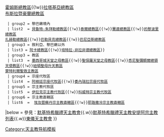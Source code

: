 {{Navbox
|name = 默基特希臘禮天主教會教區
|title = 默基特希臘禮天主教會教區
|style = 100%
|group1 = 宗主教區
  | list1  = '''[[默基特希臘禮天主教安提約基雅宗主教區|安提約基雅宗主教區]]'''
  | group2 = 總教區
  | list2  = {{Navbox|child
  | evenodd = swap
  | group1 = 敘利亞境內
  | list1  = '''[[默基特希臘禮天主教大馬士革總教區|大馬士革總教區]]'''{{!w}}[[默基特希臘禮天主教阿勒頗總教區|阿勒頗總教區]]{{!w}}[[默基特希臘禮天主教霍姆斯總教區|霍姆斯總教區]]{{!w}}[[默基特希臘禮天主教拉塔基亞總教區|拉塔基亞總教區]]<br>[[默基特希臘禮天主教布斯拉暨豪蘭總教區|布斯拉暨豪蘭總教區]]
  | group2 = 黎巴嫩境內
  | list2  = [[默基特希臘禮天主教貝魯特-朱拜勒總教區|貝魯特-朱拜勒總教區]]{{!w}}[[默基特希臘禮天主教泰爾總教區|泰爾總教區]]{{!w}}[[默基特希臘禮天主教賽達總教區|賽達總教區]]{{!w}}[[默基特希臘禮天主教的黎波里總教區|的黎波里總教區]]<br>[[默基特希臘禮天主教扎赫勒總教區|扎赫勒總教區]]{{!w}}[[默基特希臘禮天主教巴勒貝克總教區|巴勒貝克總教區]]{{!w}}[[默基特希臘禮天主教巴尼亞斯總教區|巴尼亞斯總教區]]
  | group3 = 敘利亞、黎巴嫩以外
  | list3 = [[默基特希臘禮天主教阿卡總教區|阿卡總教區]]{{!w}}[[默基特希臘禮天主教培特拉-非拉非德總教區|培特拉-非拉非德總教區]]}}
  | group3 = 教區
  | list3  = [[默基特希臘禮天主教墨西哥城天堂之母教區|墨西哥城天堂之母教區]]{{!w}}[[默基特希臘禮天主教聖保羅天堂之母教區|聖保羅天堂之母教區]]{{!w}}[[默基特希臘禮天主教悉尼聖彌額爾總領天使教區|悉尼聖彌額爾總領天使教區]]{{!w}}[[默基特希臘禮天主教紐頓聖母升天教區|紐頓聖母升天教區]]<br>[[默基特希臘禮天主教蒙特利爾聖救主教區|蒙特利爾聖救主教區]]
  | group4 = 宗座代牧區
  | list4  = [[默基特希臘禮天主教阿根廷宗座代牧區|阿根廷宗座代牧區]]{{!w}}[[默基特希臘禮天主教委內瑞拉宗座代牧區|委內瑞拉宗座代牧區]]
  | group5 = 宗主教代牧區
  | list5  = [[默基特希臘禮天主教伊拉克宗主教代牧區|伊拉克宗主教代牧區]]{{!w}}[[默基特希臘禮天主教科威特宗主教代牧區|科威特宗主教代牧區]]
  | group6 = 宗主教直轄區
  | list6  =  [[默基特希臘禮天主教埃及暨蘇丹宗主教直轄區|埃及暨蘇丹宗主教直轄區]]{{!w}}[[默基特希臘禮天主教耶路撒冷宗主教直轄區|耶路撒冷宗主教直轄區]]
|below = 參見：[[默基特希臘禮天主教會]]{{.w}}[[默基特希臘禮天主教安提阿宗主教列表]]{{.w}}[[東儀天主教會]]
}}
<noinclude>
[[Category:天主教导航模板]]
</noinclude>